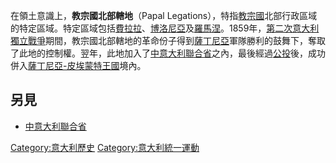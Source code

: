 {{unreferenced|time=2010-07-15T07:32:32+00:00}}
在領土意識上，'''教宗國北部轄地'''（Papal Legations），特指[[教宗國|教宗國]]北部行政區域的特定區域。特定區域包括[[費拉拉|費拉拉]]、[[博洛尼亞|博洛尼亞]]及[[羅馬涅|羅馬涅]]。1859年，[[第二次意大利獨立戰爭|第二次意大利獨立戰爭]]期間，教宗國北部轄地的革命份子得到[[薩丁尼亞王國|薩丁尼亞]]軍隊勝利的鼓舞下，奪取了此地的控制權。翌年，此地加入了[[中意大利聯合省|中意大利聯合省]]之內，最後經過[[公投|公投]]後，成功併入[[薩丁尼亞王國|薩丁尼亞-皮埃蒙特王國]]境內。

==另見==
*[[中意大利聯合省|中意大利聯合省]]

[[Category:意大利歷史|Category:意大利歷史]]
[[Category:意大利統一運動|Category:意大利統一運動]]